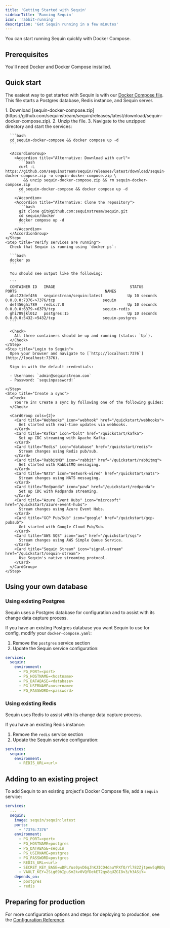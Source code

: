 ```yaml
---
title: 'Getting Started with Sequin'
sidebarTitle: 'Running Sequin'
icon: 'rabbit-running'
description: 'Get Sequin running in a few minutes'
---
```


You can start running Sequin quickly with Docker Compose.

## Prerequisites

You'll need Docker and Docker Compose installed.

## Quick start

The easiest way to get started with Sequin is with our [Docker Compose file](https://github.com/sequinstream/sequin/blob/main/docker/docker-compose.yaml). This file starts a Postgres database, Redis instance, and Sequin server.

  <Steps>
    <Step title="Create directory and start services">
      1. Download [sequin-docker-compose.zip](https://github.com/sequinstream/sequin/releases/latest/download/sequin-docker-compose.zip).
      2. Unzip the file.
      3. Navigate to the unzipped directory and start the services:

      ```bash
      cd sequin-docker-compose && docker compose up -d
      ```

      <AccordionGroup>
        <Accordion title="Alternative: Download with curl">
          ```bash
          curl -L https://github.com/sequinstream/sequin/releases/latest/download/sequin-docker-compose.zip -o sequin-docker-compose.zip \
            && unzip sequin-docker-compose.zip && rm sequin-docker-compose.zip
          cd sequin-docker-compose && docker compose up -d
          ```
        </Accordion>
        <Accordion title="Alternative: Clone the repository">
          ```bash
          git clone git@github.com:sequinstream/sequin.git
          cd sequin/docker
          docker compose up -d
          ```
        </Accordion>
      </AccordionGroup>
    </Step>
    <Step title="Verify services are running">
      Check that Sequin is running using `docker ps`:

      ```bash
      docker ps
      ```

      You should see output like the following:

      ```
      CONTAINER ID   IMAGE                                 STATUS          PORTS                                       NAMES
      abc123def456   sequinstream/sequin:latest           Up 10 seconds    0.0.0.0:7376->7376/tcp                     sequin
      def456ghi789   redis:7.0                            Up 10 seconds    0.0.0.0:6379->6379/tcp                     sequin-redis
      ghi789jkl012   postgres:15                          Up 10 seconds    0.0.0.0:5432->5432/tcp                     sequin-postgres
      ```

      <Check>
        All three containers should be up and running (status: `Up`).
      </Check>
    </Step>
    <Step title="Login to Sequin">
      Open your browser and navigate to [`http://localhost:7376`](http://localhost:7376). 

      Sign in with the default credentials:

      - Username: `admin@sequinstream.com`
      - Password: `sequinpassword!`

    </Step>
    <Step title="Create a sync">
      <Check>
        You're in! Create a sync by following one of the following guides:
      </Check>

      <CardGroup cols={2}>
        <Card title="Webhooks" icon="webhook" href="/quickstart/webhooks">
          Get started with real-time updates via webhooks.
        </Card>
        <Card title="Kafka" icon="bolt" href="/quickstart/kafka">
          Set up CDC streaming with Apache Kafka.
        </Card>
        <Card title="Redis" icon="database" href="/quickstart/redis">
          Stream changes using Redis pub/sub.
        </Card>
        <Card title="RabbitMQ" icon="rabbit" href="/quickstart/rabbitmq">
          Get started with RabbitMQ messaging.
        </Card>
        <Card title="NATS" icon="network-wired" href="/quickstart/nats">
          Stream changes using NATS messaging.
        </Card>
        <Card title="Redpanda" icon="paw" href="/quickstart/redpanda">
          Set up CDC with Redpanda streaming.
        </Card>
        <Card title="Azure Event Hubs" icon="microsoft" href="/quickstart/azure-event-hubs">
          Stream changes using Azure Event Hubs.
        </Card>
        <Card title="GCP Pub/Sub" icon="google" href="/quickstart/gcp-pubsub">
          Get started with Google Cloud Pub/Sub.
        </Card>
        <Card title="AWS SQS" icon="aws" href="/quickstart/sqs">
          Stream changes using AWS Simple Queue Service.
        </Card>
        <Card title="Sequin Stream" icon="signal-stream" href="/quickstart/sequin-stream">
          Use Sequin's native streaming protocol.
        </Card>
      </CardGroup>
    </Step>
  </Steps>

## Using your own database

### Using existing Postgres

Sequin uses a Postgres database for configuration and to assist with its change data capture process.

If you have an existing Postgres database you want Sequin to use for config, modify your `docker-compose.yaml`:

1. Remove the `postgres` service section
2. Update the Sequin service configuration:

```yaml
services:
  sequin:
    environment:
      - PG_PORT=<port>
      - PG_HOSTNAME=<hostname>
      - PG_DATABASE=<database>
      - PG_USERNAME=<username>
      - PG_PASSWORD=<password>
```

### Using existing Redis

Sequin uses Redis to assist with its change data capture process.

If you have an existing Redis instance:

1. Remove the `redis` service section
2. Update the Sequin service configuration:

```yaml
services:
  sequin:
    environment:
      - REDIS_URL=<url>
```

## Adding to an existing project

To add Sequin to an existing project's Docker Compose file, add a `sequin` service:

```yaml
services:
  ...
  sequin:
    image: sequin/sequin:latest
    ports:
      - "7376:7376"
    environment:
      - PG_PORT=<port>
      - PG_HOSTNAME=postgres
      - PG_DATABASE=sequin
      - PG_USERNAME=postgres
      - PG_PASSWORD=postgres
      - REDIS_URL=<url>
      - SECRET_KEY_BASE=wDPLYus0pvD6qJhKJICO4dauYPXfO/Yl782Zjtpew5qRBDp7CZvbWtQmY0eB13If
      - VAULT_KEY=2Sig69bIpuSm2kv0VQfDekET2qy8qUZGI8v3/h3ASiY=
    depends_on:
      - postgres
      - redis
```

## Preparing for production

For more configuration options and steps for deploying to production, see the [Configuration Reference](/reference/configuration).
